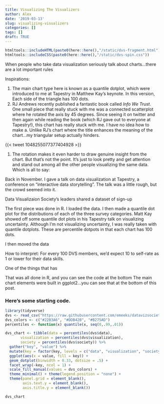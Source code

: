 ```yaml
---
title: Visualizing The Visualizers
author: Alex
date: '2019-03-13'
slug: visualizing-visualizers
categories: []
tags: []
draft: TRUE
---
```



```r
htmltools::includeHTML(paste0(here::here(),"/static/dvs-fragment.html"))
htmltools::includeCSS(paste0(here::here(),"/static/dvs-spin.css"))
```

When people who take data visualization seriously talk about charts...there are a lot important rules

Inspirations:

1. The main chart type here is known as a quantile dotplot, which were introduced to me at Tapestry in Matthew Kay's keynote. In this version, Each side of the triangle has 100 dots.
1. RJ Andrews recently published a fantastic book called *Info We Trust*. One small piece that really stuck with me was a connected scatterplot where he rotated the axis by 45 degrees. Since seeing it on twitter and then again while reading the book (which RJ gave out to everyone at Tapestry!), this chart has really stuck with me. I have no idea how to make a.  Unlike RJ's chart where the title enhances the meaning of the chart...my triangular setup actually hinders.

{{< tweet 1048255077377404928 >}}

1. The rotation makes it even harder to draw genuine insight from the chart.  But that's not the point.  It's just to look pretty and get attention and stand out among all the other people visualizing the same data.  Which is all to say:

Back in November. I gave a talk on data visualization at Tapestry, a conference on "interactive data storytelling". The talk was a little rough, but the crowd seemed into it.

Data Visualizaion Society's leaders shared a dataset of sign-up



The first piece was done in R. I loaded the data.  I then made a quantile dot plot for the distributions of each of the three survey categories. Matt Kay showed off some quantile dot plots in his Tapestry talk on visualizing uncertainty. Although I'm not visualizing uncertainty, I was really taken with quantile dotplots. These are percentile dotpots in that each chart has 100 dots.

I then moved the data

How to interpret: For every 100 DVS members, we'd expect 10 to self-rate as 1 or lower for their data skills.

One of the things that has


That was all done in R, and you can see the code at the bottom The main chart elements were built in ggplot2...you can see that at the bottom of this post.



### Here's some starting code.
```r
library(tidyverse)
dvs <- read_csv("https://raw.githubusercontent.com/emeeks/datavizsociety/master/challenge_data/dvs_challenge_1_membership_time_space.csv")
dvs_colors <- c("#22B3A6", "#DDB42B", "#B275AD")
percentiles <- function(x) quantile(x, seq(0,.99,.01))

dvs_chart <- tibble(data = percentiles(dvs$data),
       visualization = percentiles(dvs$visualization),
       society = percentiles(dvs$society)) %>%
  gather("key", "value") %>%
  mutate(key = factor(key, levels = c("data", "visualization", "society"))) %>%
  ggplot(aes(x = value, fill = key)) +
  geom_dotplot(binwidth = 0.33, dotsize = .5) +
  facet_wrap(~key, ncol = 1) +
  scale_fill_manual(values = dvs_colors) +
  theme_minimal() + theme(legend.position = "none") +
  theme(panel.grid = element_blank(),
        axis.text.y = element_blank(),
        axis.title.y = element_blank())

dvs_chart
```



